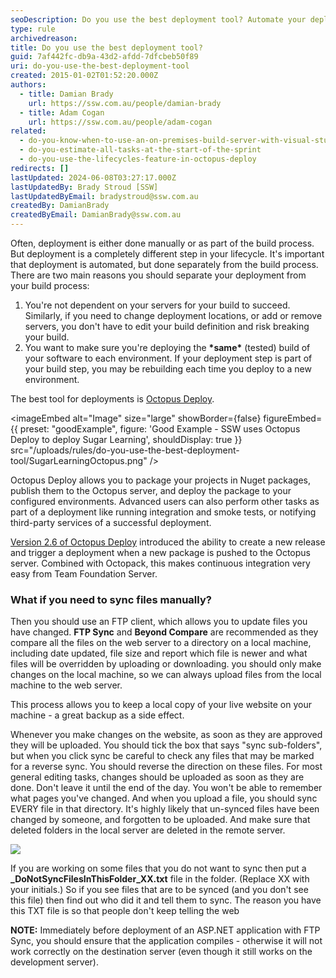 ```yaml
---
seoDescription: Do you use the best deployment tool? Automate your deployments with Octopus Deploy and ensure that you're deploying tested builds to each environment separately.
type: rule
archivedreason:
title: Do you use the best deployment tool?
guid: 7af442fc-db9a-43d2-afdd-7dfcbeb50f89
uri: do-you-use-the-best-deployment-tool
created: 2015-01-02T01:52:20.000Z
authors:
  - title: Damian Brady
    url: https://ssw.com.au/people/damian-brady
  - title: Adam Cogan
    url: https://ssw.com.au/people/adam-cogan
related:
  - do-you-know-when-to-use-an-on-premises-build-server-with-visual-studio-online
  - do-you-estimate-all-tasks-at-the-start-of-the-sprint
  - do-you-use-the-lifecycles-feature-in-octopus-deploy
redirects: []
lastUpdated: 2024-06-08T03:27:17.000Z
lastUpdatedBy: Brady Stroud [SSW]
lastUpdatedByEmail: bradystroud@ssw.com.au
createdBy: DamianBrady
createdByEmail: DamianBrady@ssw.com.au
---
```


Often, deployment is either done manually or as part of the build process. But deployment is a completely different step in your lifecycle. It's important that deployment is automated, but done separately from the build process.
There are two main reasons you should separate your deployment from your build process:

1. You're not dependent on your servers for your build to succeed. Similarly, if you need to change deployment locations, or add or remove servers, you don't have to edit your build definition and risk breaking your build.
2. You want to make sure you're deploying the **\*same\*** (tested) build of your software to each environment. If your deployment step is part of your build step, you may be rebuilding each time you deploy to a new environment.

The best tool for deployments is [Octopus Deploy](https://octopus.com/).

<imageEmbed
  alt="Image"
  size="large"
  showBorder={false}
  figureEmbed={{
    preset: "goodExample",
    figure: 'Good Example - SSW uses Octopus Deploy to deploy Sugar Learning',
    shouldDisplay: true
  }}
  src="/uploads/rules/do-you-use-the-best-deployment-tool/SugarLearningOctopus.png"
/>

Octopus Deploy allows you to package your projects in Nuget packages, publish them to the Octopus server, and deploy the package to your configured environments. Advanced users can also perform other tasks as part of a deployment like running integration and smoke tests, or notifying third-party services of a successful deployment.

[Version 2.6 of Octopus Deploy](https://octopus.com/blog/2.6) introduced the ability to create a new release and trigger a deployment when a new package is pushed to the Octopus server. Combined with Octopack, this makes continuous integration very easy from Team Foundation Server.

### What if you need to sync files manually?

Then you should use an FTP client, which allows you to update files you have changed. **FTP Sync** and **Beyond Compare** are recommended as they compare all the files on the web server to a directory on a local machine, including date updated, file size and report which file is newer and what files will be overridden by uploading or downloading. you should only make changes on the local machine, so we can always upload files from the local machine to the web server.

This process allows you to keep a local copy of your live website on your machine - a great backup as a side effect.

Whenever you make changes on the website, as soon as they are approved they will be uploaded. You should tick the box that says "sync sub-folders", but when you click sync be careful to check any files that may be marked for a reverse sync. You should reverse the direction on these files. For most general editing tasks, changes should be uploaded as soon as they are done. Don't leave it until the end of the day. You won't be able to remember what pages you've changed. And when you upload a file, you should sync EVERY file in that directory. It's highly likely that un-synced files have been changed by someone, and forgotten to be uploaded. And make sure that deleted folders in the local server are deleted in the remote server.

![](ticksubfolders.jpg)

If you are working on some files that you do not want to sync then put a **\_DoNotSyncFilesInThisFolder_XX.txt** file in the folder. (Replace XX with your initials.) So if you see files that are to be synced (and you don't see this file) then find out who did it and tell them to sync. The reason you have this TXT file is so that people don't keep telling the web

**NOTE:** Immediately before deployment of an ASP.NET application with FTP Sync, you should ensure that the application compiles - otherwise it will not work correctly on the destination server (even though it still works on the development server).
